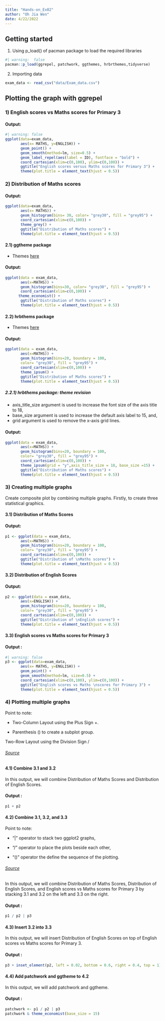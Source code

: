 ```yaml
---
title: "Hands-on_Ex02"
author: "Oh Jia Wen"
date: 4/22/2022
---
```


## Getting started

1.  Using p_load() of pacman package to load the required libraries

```r
#| warning:  false
pacman::p_load(ggrepel, patchwork, ggthemes, hrbrthemes,tidyverse) 
```

2.  Importing data

```r
exam_data <- read_csv("data/Exam_data.csv")
```

## Plotting the graph with **ggrepel**

### 1) English scores vs Maths scores for Primary 3

#### Output:

```r
#| warning: false
ggplot(data=exam_data, 
       aes(x= MATHS, y=ENGLISH)) +
       geom_point() +
       geom_smooth(method=lm, size=0.5) +  
       geom_label_repel(aes(label = ID), fontface = "bold") +
       coord_cartesian(xlim=c(0,100), ylim=c(0,100)) +
       ggtitle("English scores versus Maths scores for Primary 3") +
       theme(plot.title = element_text(hjust = 0.5))
```

### 2) Distribution of Maths scores

#### Output:

```r
ggplot(data=exam_data, 
       aes(x= MATHS)) +
       geom_histogram(bins= 30, color= "grey30", fill = "grey95") +
       coord_cartesian(xlim=c(0,100)) +
       theme_grey() + 
       ggtitle("Distribution of Maths scores") +
       theme(plot.title = element_text(hjust = 0.5))
```

#### 2.1) ggtheme package

-   Themes [here](https://yutannihilation.github.io/allYourFigureAreBelongToUs/ggthemes/)

#### Output:

```r
ggplot(data = exam_data, 
       aes(x=MATHS)) + 
       geom_histogram(bins=30, color= "grey30", fill = "grey95") +
       coord_cartesian(xlim=c(0,100)) +
      theme_economist() +
       ggtitle("Distribution of Maths scores") +
       theme(plot.title = element_text(hjust = 0.5))
```

#### 2.2) hrbthems package

-   Themes [here](https://cinc.rud.is/web/packages/hrbrthemes/)

#### Output:

```r
ggplot(data = exam_data, 
       aes(x=MATHS)) + 
       geom_histogram(bins=20, boundary = 100,  
       color= "grey30", fill = "grey95") +
       coord_cartesian(xlim=c(0,100)) +
       theme_ipsum() +
       ggtitle("Distribution of Maths scores") +
       theme(plot.title = element_text(hjust = 0.5))
```

##### 2.2.1) hrbthems package: theme revision

-   axis_title_size argument is used to increase the font size of the axis title to 18,
-   base_size argument is used to increase the default axis label to 15, and,
-   grid argument is used to remove the x-axis grid lines.

#### Output:

```r
ggplot(data = exam_data, 
       aes(x=MATHS)) + 
       geom_histogram(bins=20, boundary = 100,  
       color= "grey30", fill = "grey95") +
       coord_cartesian(xlim=c(0,100)) +
       theme_ipsum(grid = "y",axis_title_size = 18, base_size =15) +
       ggtitle("Distribution of Maths scores") +
       theme(plot.title = element_text(hjust = 0.5))
```

### 3) Creating multiple graphs

Create composite plot by combining multiple graphs. Firstly, to create three statistical graphics.

#### 3.1) Distribution of Maths Scores

#### Output:

```r
p1 <- ggplot(data = exam_data, 
       aes(x=MATHS)) + 
       geom_histogram(bins=20, boundary = 100,  
       color= "grey30", fill = "grey95") +
       coord_cartesian(xlim=c(0,100)) +
       ggtitle("Distribution of \nMaths scores") +
       theme(plot.title = element_text(hjust = 0.5))
```

#### 3.2) Distribution of English Scores

#### Output:

```r
p2 <- ggplot(data = exam_data, 
       aes(x=ENGLISH)) + 
       geom_histogram(bins=20, boundary = 100,  
       color= "grey30", fill = "grey95") +
       coord_cartesian(xlim=c(0,100)) +
       ggtitle("Distribution of \nEnglish scores") +
       theme(plot.title = element_text(hjust = 0.5))
```

#### 3.3) English scores vs Maths scores for Primary 3

#### Output :

```r
#| warning: false
p3 <- ggplot(data=exam_data, 
       aes(x= MATHS, y=ENGLISH)) +
       geom_point() +
       geom_smooth(method=lm, size=0.5) +  
       coord_cartesian(xlim=c(0,100), ylim=c(0,100)) +
       ggtitle("English scores vs Maths \nscores for Primary 3") +
       theme(plot.title = element_text(hjust = 0.5))
```

### 4) Plotting multiple graphs

Point to note:

-   Two-Column Layout using the Plus Sign +.

-   Parenthesis () to create a subplot group.

Two-Row Layout using the Division Sign /

###### [Source](https://r4va.netlify.app/chap02.html)

#### 4.1) Combine 3.1 and 3.2

In this output, we will combine Distribution of Maths Scores and Distribution of English Scores.

#### Output :

```r
p1 + p2
```

#### 4.2) Combine 3.1, 3.2, and 3.3

Point to note:

-   "\|" operator to stack two ggplot2 graphs,

-   "/" operator to place the plots beside each other,

-   "()" operator the define the sequence of the plotting.

###### [Source](https://r4va.netlify.app/chap02.html)

In this output, we will combine Distribution of Maths Scores, Distribution of English Scores, and English scores vs Maths scores for Primary 3 by stacking 3.1 and 3.2 on the left and 3.3 on the right.

#### Output :

```r
p1 / p2 | p3
```

#### 4.3) Insert 3.2 into 3.3

In this output, we will insert Distribution of English Scores on top of English scores vs Maths scores for Primary 3.

#### Output :

```r
p3 + inset_element(p2, left = 0.02, bottom = 0.6, right = 0.4, top = 1)
```

#### 4.4) Add patchwork and ggtheme to 4.2

In this output, we will add patchwork and ggtheme.

#### Output :

```r
patchwork <- p1 / p2 | p3
patchwork & theme_economist(base_size = 15) 
```
